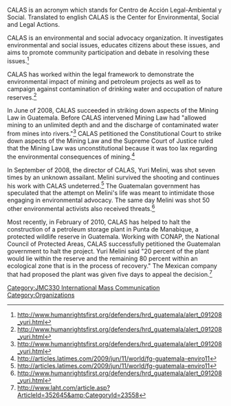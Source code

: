 CALAS is an acronym which stands for Centro de Acción Legal-Ambiental y Social. Translated to english CALAS is the Center for Environmental, Social and Legal Actions. 

CALAS is an environmental and social advocacy organization. It investigates environmental and social issues, educates citizens about these issues, and aims to promote community participation and debate in resolving these issues.<ref>http://www.humanrightsfirst.org/defenders/hrd_guatemala/alert_091208_yuri.html</ref> 

CALAS has worked within the legal framework to demonstrate the environmental impact of mining and petroleum projects as well as to campaign against contamination of drinking water and occupation of nature reserves.<ref>http://www.humanrightsfirst.org/defenders/hrd_guatemala/alert_091208_yuri.html</ref> 

In June of 2008, CALAS succeeded in striking down aspects of the Mining Law in Guatemala. Before CALAS intervened Mining Law had "allowed mining to an unlimited depth and and the discharge of contaminated water from mines into rivers."<ref>http://www.humanrightsfirst.org/defenders/hrd_guatemala/alert_091208_yuri.html</ref> CALAS petitioned the Constitutional Court to strike down aspects of the Mining Law and the Supreme Court of Justice ruled that the Mining Law was unconstitutional because it was too lax regarding the environmental consequences of mining.<ref>http://articles.latimes.com/2009/jun/11/world/fg-guatemala-enviro11</ref> 

In September of 2008, the director of CALAS, Yuri Melini, was shot seven times by an unknown assailant. Melini survived the shooting and continues his work with CALAS undeterred.<ref>http://articles.latimes.com/2009/jun/11/world/fg-guatemala-enviro11</ref> The Guatemalan government has speculated that the attempt on Melini's life was meant to intimidate those engaging in environmental advocacy. The same day Melini was shot 50 other environmental activists also received threats.<ref>http://www.humanrightsfirst.org/defenders/hrd_guatemala/alert_091208_yuri.html</ref> 

Most recently, in February of 2010, CALAS has helped to halt the construction of a petroleum storage plant in Punta de Manabique, a protected wildlife reserve in Guatemala. Working with CONAP, the National Council of Protected Areas, CALAS successfully petitioned the Guatemalan government to halt the project. Yuri Melini said "20 percent of the plant would lie within the reserve and the remaining 80 percent within an ecological zone that is in the process of recovery." The Mexican company that had proposed the plant was given five days to appeal the decision.<ref>http://www.laht.com/article.asp?ArticleId=352645&amp;amp;CategoryId=23558</ref> 

<references />
[[Category:JMC330 International Mass Communication]]
[[Category:Organizations]]